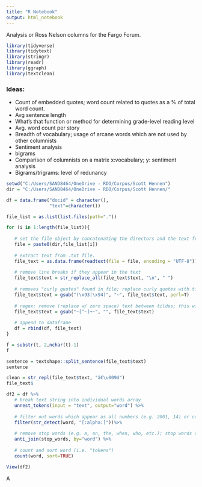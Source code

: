 ---
title: "R Notebook"
output: html_notebook
---

Analysis or Ross Nelson columns for the Fargo Forum.

```{r}
library(tidyverse)
library(tidytext)
library(stringr)
library(readr)
library(ggraph)
library(textclean)
```

### Ideas:
   - Count of embedded quotes; word count related to quotes as a % of total word count.
   - Avg sentence length
   - What's that function or method for determining grade-level reading level
   - Avg. word count per story
   - Breadth of vocabulary; usage of arcane words which are not used by other columnists
   - Sentiment analysis
   - bigrams
   - Comparison of columnists on a matrix x:vocabulary; y: sentiment analysis
   - Bigrams/trigrams: level of redunancy
   
```{r}
setwd("C:/Users/SAND8464/OneDrive - RDO/Corpus/Scott Hennen")
dir = "C:/Users/SAND8464/OneDrive - RDO/Corpus/Scott Hennen/"

df = data.frame("docid" = character(), 
                "text"=character())

file_list = as.list(list.files(path="."))

for (i in 1:length(file_list)){
   
   # set the file object by concatenating the directors and the text from the file_list element as noted by [i]
   file = paste0(dir,file_list[i])
   
   # extract text from .txt file.
   file_text = as.data.frame(readtext(file = file, encoding = "UTF-8"))
   
   # remove line breaks if they appear in the text
   file_text$text = str_replace_all(file_text$text, "\n", " ")
   
   # removes "curly quotes" found in file; replace curly quotes with tildes
   file_text$text = gsub("(\x93|\x94)", "~", file_text$text, perl=T) 
   
   # regex: remove (replace w/ zero space) text between tildes; this will remove the embedded quotation
   file_text$text = gsub("~[^~]+~", "", file_text$text)
   
   # append to dataframe
   df = rbind(df, file_text)
}
```

```{r}
f = substr(t, 2,nchar(t)-1)
f

sentence = textshape::split_sentence(file_text$text)
sentence

clean = str_repl(file_text$text, "â€\u009d")
file_text$
```


```{r}
df2 = df %>%
   # break text string into individual words array
   unnest_tokens(input = "text", output="word") %>%
   
   # filter out words which appear as all numbers (e.g. 2001, 14) or combinations of letters/numbers (e.g 12EED,ABC123)
   filter(str_detect(word, "[:alpha:]"))%>%
   
   # remove stop words (e.g. a, an, the, when, who, etc.); stop words come from tidytext package
   anti_join(stop_words, by="word") %>%
   
   # count and sort word (i.e. "tokens")
   count(word, sort=TRUE)

View(df2)
```

A 